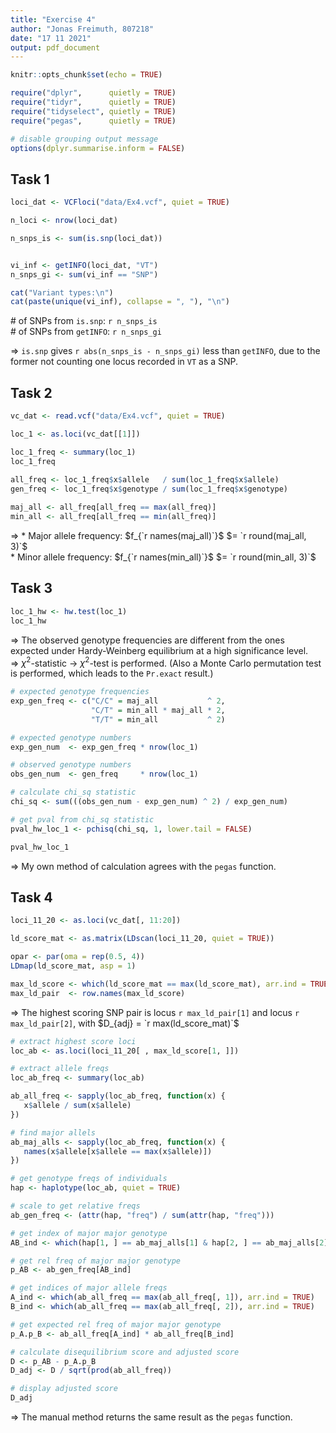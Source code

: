 ```yaml
---
title: "Exercise 4"
author: "Jonas Freimuth, 807218"
date: "17 11 2021"
output: pdf_document
---
```


```r
knitr::opts_chunk$set(echo = TRUE)

require("dplyr",      quietly = TRUE)
require("tidyr",      quietly = TRUE)
require("tidyselect", quietly = TRUE)
require("pegas",      quietly = TRUE)

# disable grouping output message
options(dplyr.summarise.inform = FALSE)

```

## Task 1

```r
loci_dat <- VCFloci("data/Ex4.vcf", quiet = TRUE)

n_loci <- nrow(loci_dat)
```

```r
n_snps_is <- sum(is.snp(loci_dat))


vi_inf <- getINFO(loci_dat, "VT")
n_snps_gi <- sum(vi_inf == "SNP")

cat("Variant types:\n")
cat(paste(unique(vi_inf), collapse = ", "), "\n")
```

\# of SNPs from `is.snp`: `r n_snps_is`  
\# of SNPs from `getINFO`: `r n_snps_gi`  

$\Rightarrow$ `is.snp` gives `r abs(n_snps_is - n_snps_gi)` less than `getINFO`, 
due to the former not counting one locus recorded in `VT` as a SNP.

## Task 2

```r
vc_dat <- read.vcf("data/Ex4.vcf", quiet = TRUE)

loc_1 <- as.loci(vc_dat[[1]])

loc_1_freq <- summary(loc_1)
loc_1_freq

all_freq <- loc_1_freq$x$allele   / sum(loc_1_freq$x$allele)
gen_freq <- loc_1_freq$x$genotype / sum(loc_1_freq$x$genotype)
 
maj_all <- all_freq[all_freq == max(all_freq)]
min_all <- all_freq[all_freq == min(all_freq)]
```

$\Rightarrow$ * Major allele frequency: $f_{`r names(maj_all)`}$
$= `r round(maj_all, 3)`$  
* Minor allele frequency: $f_{`r names(min_all)`}$
$= `r round(min_all, 3)`$  

## Task 3

```r
loc_1_hw <- hw.test(loc_1)
loc_1_hw
```
$\Rightarrow$ The observed genotype frequencies are different from the ones 
expected under Hardy-Weinberg equilibrium at a high significance level.  
$\Rightarrow$ $\chi^2$-statistic $\rightarrow$ $\chi^2$-test is performed. (Also
 a Monte Carlo permutation test is performed, which leads to the `Pr.exact` 
 result.)
 
```r
# expected genotype frequencies
exp_gen_freq <- c("C/C" = maj_all           ^ 2,
                  "C/T" = min_all * maj_all * 2,
                  "T/T" = min_all           ^ 2)

# expected genotype numbers
exp_gen_num  <- exp_gen_freq * nrow(loc_1)

# observed genotype numbers
obs_gen_num  <- gen_freq     * nrow(loc_1)

# calculate chi_sq statistic
chi_sq <- sum(((obs_gen_num - exp_gen_num) ^ 2) / exp_gen_num)

# get pval from chi_sq statistic
pval_hw_loc_1 <- pchisq(chi_sq, 1, lower.tail = FALSE)

pval_hw_loc_1
```
 $\Rightarrow$ My own method of calculation agrees with the `pegas` function.
 
## Task 4

```r
loci_11_20 <- as.loci(vc_dat[, 11:20])

ld_score_mat <- as.matrix(LDscan(loci_11_20, quiet = TRUE))

opar <- par(oma = rep(0.5, 4))
LDmap(ld_score_mat, asp = 1)
```

```r
max_ld_score <- which(ld_score_mat == max(ld_score_mat), arr.ind = TRUE)
max_ld_pair  <- row.names(max_ld_score)
```

$\Rightarrow$ The highest scoring SNP pair is locus `r max_ld_pair[1]` and locus
`r max_ld_pair[2]`, with $D_{adj} = `r max(ld_score_mat)`$

```r
# extract highest score loci
loc_ab <- as.loci(loci_11_20[ , max_ld_score[1, ]])

# extract allele freqs
loc_ab_freq <- summary(loc_ab)

ab_all_freq <- sapply(loc_ab_freq, function(x) {
   x$allele / sum(x$allele)
})

# find major allels
ab_maj_alls <- sapply(loc_ab_freq, function(x) {
   names(x$allele[x$allele == max(x$allele)])
})

# get genotype freqs of individuals
hap <- haplotype(loc_ab, quiet = TRUE)

# scale to get relative freqs
ab_gen_freq <- (attr(hap, "freq") / sum(attr(hap, "freq")))

# get index of major major genotype
AB_ind <- which(hap[1, ] == ab_maj_alls[1] & hap[2, ] == ab_maj_alls[2])

# get rel freq of major major genotype
p_AB <- ab_gen_freq[AB_ind]

# get indices of major allele freqs
A_ind <- which(ab_all_freq == max(ab_all_freq[, 1]), arr.ind = TRUE)
B_ind <- which(ab_all_freq == max(ab_all_freq[, 2]), arr.ind = TRUE)

# get expected rel freq of major major genotype
p_A.p_B <- ab_all_freq[A_ind] * ab_all_freq[B_ind]

# calculate disequilibrium score and adjusted score
D <- p_AB - p_A.p_B
D_adj <- D / sqrt(prod(ab_all_freq))

# display adjusted score
D_adj
```

$\Rightarrow$ The manual method returns the same result as the `pegas` function.
